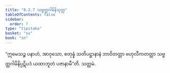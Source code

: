 ```yaml
---
title: "8.2.7 သဗ္ဗတ္ထဂါမိနိသုတ္တ"
tableOfContents: false
sidebar:
  order: 7
type: "tipitaka"
basket: "su"
book: "sn"
---
```



<DynamicBreadcrumb />

<Division number="915" book="sn" e="ch" v="18" p="420">

<Paragraph number="1605" book="sn">
“ဣမေသဉ္စ ပနာဟံ, အာဝုသော, စတုန္နံ သတိပဋ္ဌာနာနံ ဘာဝိတတ္တာ ဗဟုလီကတတ္တာ သဗ္ဗတ္ထဂါမိနိပ္ပဋိပဒံ ယထာဘူတံ ပဇာနာမီ”တိ.

</Paragraph>
</Division>

<Paragraph number="1606" type="center" book="sn">
သတ္တမံ.
</Paragraph>